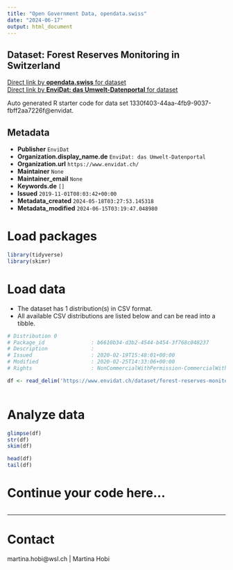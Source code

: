 ```yaml
---
title: "Open Government Data, opendata.swiss"
date: "2024-06-17"
output: html_document
---
```


## Dataset: Forest Reserves Monitoring in Switzerland



[Direct link by **opendata.swiss** for dataset](https://opendata.swiss/de/dataset/forest-reserves-monitoring-in-switzerland)<br>
[Direct link by **EnviDat: das Umwelt-Datenportal** for dataset](https://www.envidat.ch/#/metadata/forest-reserves-monitoring-in-switzerland)

Auto generated R starter code for data set 1330f403-44aa-4fb9-9037-fbff2aa7226f@envidat.

## Metadata

- **Publisher** `EnviDat`
- **Organization.display_name.de** `EnviDat: das Umwelt-Datenportal`
- **Organization.url** `https://www.envidat.ch/`
- **Maintainer** `None`
- **Maintainer_email** `None`
- **Keywords.de** `[]`
- **Issued** `2019-11-01T08:03:42+00:00`
- **Metadata_created** `2024-05-18T03:27:53.145318`
- **Metadata_modified** `2024-06-15T03:19:47.048980`


# Load packages

```r

library(tidyverse)
library(skimr)

```

# Load data

-   The dataset has 1 distribution(s) in CSV format.
-   All available CSV distributions are listed below and can be read into a tibble.

```r

# Distribution 0
# Package_id               : b6610b34-d3b2-4544-b454-3f768c048237
# Description              : 
# Issued                   : 2020-02-19T15:48:01+00:00
# Modified                 : 2020-02-25T14:33:06+00:00
# Rights                   : NonCommercialWithPermission-CommercialWithPermission-ReferenceRequired

df <- read_delim('https://www.envidat.ch/dataset/forest-reserves-monitoring-in-switzerland/resource/c868e570-1899-4153-ba12-b4509e383779')



```

# Analyze data

```r

glimpse(df)
str(df)
skim(df)

head(df)
tail(df)

```

# Continue your code here...

```r

```

------------------------------------------------------------------------

# Contact

martina.hobi@wsl.ch | Martina Hobi
